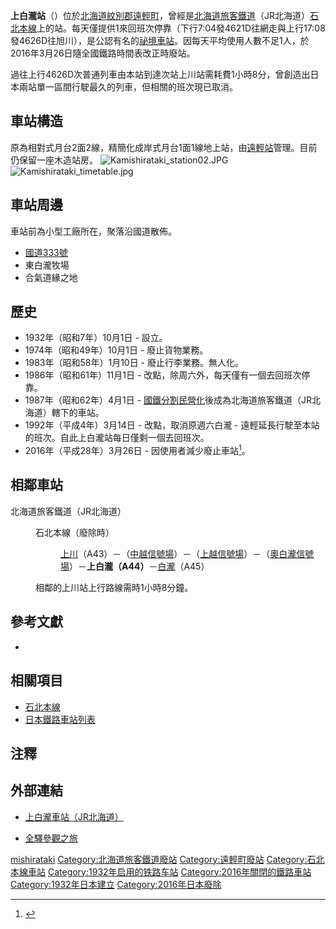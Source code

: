 {{noteTA
|T=zh-tw:上白瀧車站;zh-hk:上白瀧站;zh-cn:上白泷站;
|1=zh-tw:上白瀧車站;zh-hk:上白瀧站;zh-cn:上白泷站;
}}
{{日本車站資訊
|公司色     = #ccc
|文字色     = #000 
|站名       = 上白瀧站
|圖片       = Kamishirataki station01.JPG
|pxl        = 
|圖片說明   = 仍然營業時的上白瀧站站房（2009年）
|日文原名   = 上白滝
|平假名     = かみしらたき
|羅馬拼音   = Kami-Shirataki
|副站名     = 
|所屬公司   = [[File:JR_logo_(hokkaido).svg|23px]][[北海道旅客鐵道|北海道旅客鐵道]]（JR北海道）
|所屬路線   = {{color|#f7931d|■}}[[石北本線|石北本線]]
|前一站     = A43 [[上川站|上川]]
|前一站距離 = 34.0
|後一站距離 = 3.3
|後一站     =  [[白瀧站|白瀧]] A45
|距離       = 78.9
|起點站     = [[新旭川站|新旭川]]
|電報略號   = カラ
|車站編號   = {{車站編號c|orange|A44}}
|所在地     = [[北海道|北海道]][[紋別郡|紋別郡]][[遠輕町|遠輕町]]上白瀧
|車站構造   = 地面站
|月台配置   = 1面1線
|啟用年月日 = 1932年（[[昭和|昭和]]7年）10月1日
|廢站年月日 = 2016年（[[平成|平成]]28年）3月26日
|乘客人數   = 
|上下車人次 = 
|統計年度   = 
|轉車       = 
|備註       = 廢站前為無人車站
|全寬備註   = 
}}
'''上白瀧站'''（{{jpn|j=上白滝駅|hg=かみしらたきえき|rm=Kami-shirataki eki|f=y}}）位於[[北海道|北海道]][[紋別郡|紋別郡]][[遠輕町|遠輕町]]，曾經是[[北海道旅客鐵道|北海道旅客鐵道]]（JR北海道）[[石北本線|石北本線]]上的站。每天僅提供1來回班次停靠（下行7:04發4621D往網走與上行17:08發4626D往旭川），是公認有名的[[祕境車站|祕境車站]]。因每天平均使用人數不足1人，於2016年3月26日隨全國鐵路時間表改正時廢站。

過往上行4626D次普通列車由本站到達次站上川站需耗費1小時8分，曾創造出日本兩站單一區間行駛最久的列車，但相關的班次現已取消。

== 車站構造 ==
原為相對式月台2面2線，精簡化成岸式月台1面1線地上站，由[[遠輕站|遠輕站]]管理。目前仍保留一座木造站房。
[[Image:Kamishirataki_station02.JPG|thumb]]
[[File:Kamishirataki_timetable.jpg|thumb]]

== 車站周邊 ==
車站前為小型工廠所在，聚落沿國道散佈。
* [[國道333號|國道333號]]
* 東白瀧牧場
* 合氣道緣之地

== 歷史 ==
* 1932年（昭和7年）10月1日 - 設立。
* 1974年（昭和49年）10月1日 - 廢止貨物業務。
* 1983年（昭和58年）1月10日 - 廢止行李業務。無人化。
* 1986年（昭和61年）11月1日 - 改點，除周六外，每天僅有一個去回班次停靠。
* 1987年（昭和62年）4月1日 - [[國鐵分割民營化|國鐵分割民營化]]後成為北海道旅客鐵道（JR北海道）轄下的車站。
* 1992年（平成4年）3月14日 - 改點，取消原週六白瀧 - 遠輕延長行駛至本站的班次。自此上白瀧站每日僅剩一個去回班次。
* 2016年（平成28年）3月26日 - 因使用者減少廢止車站<ref>{{Cite press release|url=http://www.jrhokkaido.co.jp/press/2015/151218-3.pdf|format=PDF|title=平成28年3月ダイヤ改正について|publisher=北海道旅客鉄道|date=2015-12-18|accessdate=2015-12-18|archive-date=2015-12-18|archive-url=https://web.archive.org/web/20151218154545/http://www.jrhokkaido.co.jp/press/2015/151218-3.pdf|dead-url=no}}</ref>。

== 相鄰車站 ==
; 北海道旅客鐵道（JR北海道）
: {{color|#f7931d|■}}石北本線（廢除時）
:: [[上川站|上川]]（A43）－（[[中越信號場|中越信號場]]）－（[[上越信號場|上越信號場]]）－（[[奧白瀧信號場|奧白瀧信號場]]）－'''上白瀧（A44）'''－[[白瀧站|白瀧]]（A45）
: 相鄰的上川站上行路線需時1小時8分鐘。

==參考文獻==
*{{cite book
  | author = 今尾惠介
  | title = {{lang|ja|日本鉄道旅行地図帳 1号・北海道}}
  | publisher = 新潮社
  | series = {{lang|ja|日本鉄道旅行地図帳}}
  | year = 2008
  | isbn = 978-4-10-790019-7
}}

==相關項目==
* [[石北本線|石北本線]]
* [[日本鐵路車站列表|日本鐵路車站列表]]

==注釋==
{{reflist}}

== 外部連結 ==
* {{ja}}[https://web.archive.org/web/20160319190532/http://www.jrasahi.co.jp/contents/facilities/station/a44_kami-shirataki.html 上白瀧車站（JR北海道）]
* {{ja}}[http://www.tsuchibuta.com/jr-hokkaido/sekihokuline/15kamishirataki/15kamishirataki.htm 全驛參觀之旅]{{Wayback|url=http://www.tsuchibuta.com/jr-hokkaido/sekihokuline/15kamishirataki/15kamishirataki.htm |date=20181005182524 }}

{{石北本線}}

{{commonscat|Kami-Shirataki Station}}

{{DEFAULTSORT:Kami-Shirataki}}
[[Category:日本鐵路車站_Ka|mishirataki]]
[[Category:北海道旅客鐵道廢站|Category:北海道旅客鐵道廢站]]
[[Category:遠輕町廢站|Category:遠輕町廢站]]
[[Category:石北本線車站|Category:石北本線車站]]
[[Category:1932年启用的铁路车站|Category:1932年启用的铁路车站]]
[[Category:2016年關閉的鐵路車站|Category:2016年關閉的鐵路車站]]
[[Category:1932年日本建立|Category:1932年日本建立]]
[[Category:2016年日本廢除|Category:2016年日本廢除]]